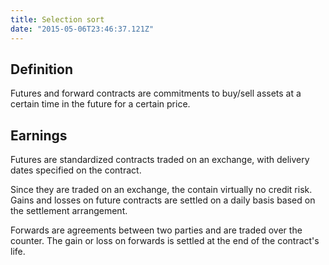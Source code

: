 ```yaml
---
title: Selection sort
date: "2015-05-06T23:46:37.121Z"
---
```


## Definition

Futures and forward contracts are commitments to buy/sell assets at a certain time in the future for a certain price.



## Earnings

Futures are standardized contracts traded on an exchange, with delivery dates specified on the contract.

Since they are traded on an exchange, the contain virtually no credit risk.
Gains and losses on future contracts are settled on a daily basis based on the settlement arrangement.

Forwards are agreements between two parties and are traded over the counter.
The gain or loss on forwards is settled at the end of the contract's life.



